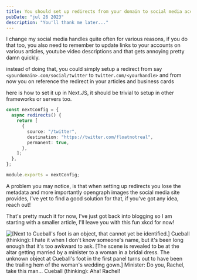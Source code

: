 ```yaml
---
title: You should set up redirects from your domain to social media accounts
pubDate: "jul 26 2023"
description: "You'll thank me later..."
---
```


I change my social media handles quite often for various reasons, if you do that too, you also need to remember to update links to your accounts on various articles, youtube video descriptions and that gets annoying pretty damn quickly.

instead of doing that, you could simply setup a redirect from say `<yourdomain>.com/social/twitter` to `twitter.com/<yourhandle>` and from now you on reference the redirect in your articles and business cards

here is how to set it up in Next.JS, it should be trivial to setup in other frameworks or servers too.

```ts title="next.config.js"
const nextConfig = {
  async redirects() {
    return [
      {
        source: "/twitter",
        destination: "https://twitter.com/floatnotreal",
        permanent: true,
      },
    ];
  },
};

module.exports = nextConfig;
```

A problem you may notice, is that when setting up redirects you lose the metadata and more importantly opengraph images the social media site provides, I've yet to find a good solution for that, if you've got any idea, reach out!

That's pretty much it for now, I've just got back into blogging so I am starting with a smaller article, I'll leave you with this fun xkcd for now!

<Img src="/names.png" alt="[Next to Cueball's foot is an object, that cannot yet be identified.] Cueball (thinking): I hate it when I don't know someone's name, but it's been long enough that it's too awkward to ask. [The scene is revealed to be at the altar getting married by a minister to a woman in a bridal dress. The unknown object at Cueball's foot in the first panel turns out to have been the trailing hem of the woman's wedding gown.] Minister: Do you, Rachel, take this man... Cueball (thinking): Aha! Rachel!" caption="xkcd #302" />
